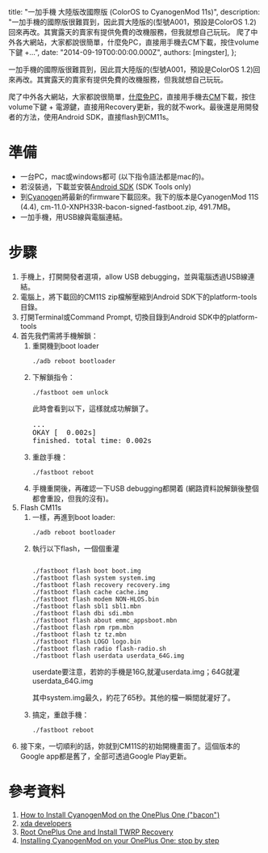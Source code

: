 
  title: "一加手機 大陸版改國際版 (ColorOS to CyanogenMod 11s)",
  description: "一加手機的國際版很難買到，因此買大陸版的(型號A001，預設是ColorOS 1.2)回來再改。其實露天的賣家有提供免費的改機服務，但我就想自己玩玩。 爬了中外各大網站，大家都說很簡單，什麼免PC，直接用手機去CM下載，按住volume下鍵 +...",
  date: "2014-09-19T00:00:00.000Z",
  authors: [mingster],
};

<p>一加手機的國際版很難買到，因此買大陸版的(型號A001，預設是ColorOS 1.2)回來再改。其實露天的賣家有提供免費的改機服務，但我就想自己玩玩。</p>
<p>爬了中外各大網站，大家都說很簡單，<a href="https://forums.oneplus.net/threads/oneplus-cm11s-for.40687/" target="_blank">什麼免PC</a>，直接用手機去<a href="https://cyngn.com/products/oneplusone/" target="_blank">CM</a>下載，按住volume下鍵 + 電源鍵，直接用Recovery更新，我的就不work。最後還是用開發者的方法，使用Android SDK，直接flash到CM11s。</p>
<h1>準備</h1>
<ul>
<li>一台PC，mac或windows都可 (以下指令語法都是mac的)。</li>
<li>若沒裝過，下載並安裝<a href="http://developer.android.com/sdk/index.html" target="_blank">Android SDK</a> (SDK Tools only)</li>
<li>到<a href="https://cyngn.com/products/oneplusone/" target="_blank">Cyanogen</a>將最新的firmware下載回來。我下的版本是CyanogenMod 11S (4.4), cm-11.0-XNPH33R-bacon-signed-fastboot.zip, 491.7MB。</li>
<li>一加手機，用USB線與電腦連結。</li>
</ul>
<h1>步驟</h1>
<ol>
<li>手機上，打開開發者選項，allow USB debugging，並與電腦透過USB線連結。</li>
<li>電腦上，將下載回的CM11S zip檔解壓縮到Android SDK下的platform-tools目錄。</li>
<li>打開Terminal或Command Prompt, 切換目錄到Android SDK中的platform-tools</li>
<li>首先我們需將手機解鎖：
<ol>
<li>重開機到boot loader
<pre><code>./adb reboot bootloader</code></pre>
</li>
<li>下解鎖指令：
<pre><code>./fastboot oem unlock</code></pre>
<p>此時會看到以下，這樣就成功解鎖了。</p>
<pre>...
OKAY [  0.002s]
finished. total time: 0.002s
</pre>
</li>
<li>重啟手機：
<pre><code>./fastboot reboot</code></pre>
</li>
<li>手機重開後，再確認一下USB debugging都開着 (網路資料說解鎖後整個都會重設，但我的沒有)。</li>
</ol>
</li>
<li>Flash CM11s
<ol>
<li>一樣，再進到boot loader:
<pre><code>./adb reboot bootloader</code></pre>
</li>
<li>執行以下flash，一個個重灌
<pre><code>
./fastboot flash boot boot.img
./fastboot flash system system.img
./fastboot flash recovery recovery.img
./fastboot flash cache cache.img
./fastboot flash modem NON-HLOS.bin
./fastboot flash sbl1 sbl1.mbn
./fastboot flash dbi sdi.mbn
./fastboot flash about emmc_appsboot.mbn
./fastboot flash rpm rpm.mbn
./fastboot flash tz tz.mbn
./fastboot flash LOGO logo.bin
./fastboot flash radio flash-radio.sh
./fastboot flash userdata userdata_64G.img
</code></pre>
<p>userdate要注意，若妳的手機是16G,就灌userdata.img；64G就灌userdata_64G.img</p>
<p>其中system.img最久，約花了65秒。其他的檔一瞬間就灌好了。</li>
<li>搞定，重啟手機：
<pre><code>./fastboot reboot</code></pre>
</li>
</ol>
</li>
<li>接下來，一切順利的話，妳就到CM11S的初始開機畫面了。這個版本的Google app都是舊了，全部可透過Google Play更新。</li>
</ol>
<h1>參考資料</h1>
<ol>
<li><a href="http://wiki.cyanogenmod.org/w/Install_CM_for_bacon" target="_blank">How to Install CyanogenMod on the OnePlus One ("bacon")</a></li>
<li><a href="http://forum.xda-developers.com/oneplus-one/orig-development/discussion-cyanogenmod-11s-t2840305" target="_blank">xda developers</a></li>
<li><a href="http://www.droidviews.com/root-one-plus-one-and-install-twrp-recovery-on-it/" target="_blank">Root OnePlus One and Install TWRP Recovery</a></li>
<li><a href="http://www.gizmochina.com/2014/07/03/installing-cyanogenmod-on-your-oneplus-one-step-by-step/" target="_blank">Installing CyanogenMod on your OnePlus One: stop by step</a></li>
</ol>
